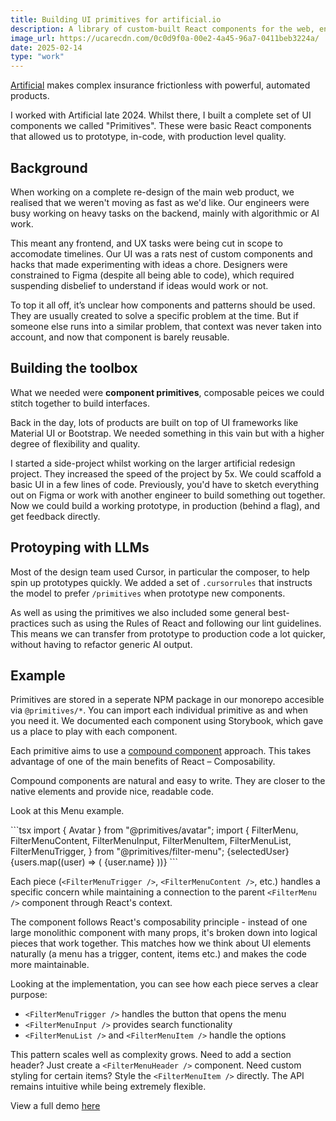 ```yaml
---
title: Building UI primitives for artificial.io
description: A library of custom-built React components for the web, enabling rapid prototyping with AI and shipping high-quality experiences.
image_url: https://ucarecdn.com/0c0d9f0a-00e2-4a45-96a7-0411beb3224a/
date: 2025-02-14
type: "work"
---
```



[Artificial](https://artificial.io) makes complex insurance frictionless with powerful, automated products.

I worked with Artificial late 2024. Whilst there, I built a complete set of UI components we called "Primitives". These were basic React components that allowed us to prototype, in-code, with production level quality.

<Media src="https://ucarecdn.com/0c0d9f0a-00e2-4a45-96a7-0411beb3224a/" type="image" alt="Collection of UI primitives like buttons and dropdowns" caption="UI Primitives" client:load />

## Background
When working on a complete re-design of the main web product, we realised that we weren't moving as fast as we'd like.
Our engineers were busy working on heavy tasks on the backend, mainly with algorithmic or AI work.

This meant any frontend, and UX tasks were being cut in scope to accomodate timelines.
Our UI was a rats nest of custom components and hacks that made experimenting with ideas a chore.
Designers were constrained to Figma (despite all being able to code), which required suspending disbelief to understand if ideas would work or not.

To top it all off, it’s unclear how components and patterns should be used. They are usually created to solve a specific problem at the time. But if someone else runs into a similar problem, that context was never taken into account, and now that component is barely reusable.

## Building the toolbox

What we needed were __component primitives__, composable peices we could stitch together to build interfaces.

Back in the day, lots of products are built on top of UI frameworks like Material UI or Bootstrap.
We needed something in this vain but with a higher degree of flexibility and quality.

<Media src="https://ucarecdn.com/7387bb79-0b87-4620-b041-9bbbff0900a5/" type="video" alt="Video showing Storybook UI, with different components documented" caption="Documenting the primitives on Storybook" client:load />

I started a side-project whilst working on the larger artificial redesign project. They increased the speed of the project by 5x.
We could scaffold a basic UI in a few lines of code. Previously, you'd have to sketch everything out on Figma or work with another engineer to build something out together.
Now we could build a working prototype, in production (behind a flag), and get feedback directly.

## Protoyping with LLMs
Most of the design team used Cursor, in particular the composer, to help spin up prototypes quickly.
We added a set of `.cursorrules` that instructs the model to prefer `/primitives` when prototype new components.

As well as using the primitives we also included some general best-practices such as using the Rules of React and following our lint guidelines.
This means we can transfer from prototype to production code a lot quicker, without having to refactor generic AI output.

## Example
Primitives are stored in a seperate NPM package in our monorepo accesible via `@primitives/*`.
You can import each individual primitive as and when you need it.
We documented each component using Storybook, which gave us a place to play with each component.

Each primitive aims to use a [compound component](https://kentcdodds.com/blog/compound-components-with-react-hooks) approach.
This takes advantage of one of the main benefits of React – Composability.

Compound components are natural and easy to write. They are closer to the native elements and provide nice, readable code.

Look at this Menu example.

<UIExample client:load>
```tsx
import { Avatar } from "@primitives/avatar";
import {
  FilterMenu,
  FilterMenuContent,
  FilterMenuInput,
  FilterMenuItem,
  FilterMenuList,
  FilterMenuTrigger,
} from "@primitives/filter-menu";

<FilterMenu>
  <FilterMenuTrigger>
    <Avatar src={user.avatar} />
    {selectedUser}
  </FilterMenuTrigger>
  <FilterMenuContent>
    <FilterMenuInput />
    <FilterMenuList>
      {users.map((user) => (
        <FilterMenuItem value={user.id}>
          <Avatar src={user.avatar} />
          {user.name}
        </FilterMenuItem>
      ))}
    </FilterMenuList>
  </FilterMenuContent>
</FilterMenu>
```
</UIExample>

Each piece (`<FilterMenuTrigger />`, `<FilterMenuContent />`, etc.) handles a specific concern while maintaining a connection to the parent `<FilterMenu />` component through React's context.

The component follows React's composability principle - instead of one large monolithic component with many props, it's broken down into logical pieces that work together. This matches how we think about UI elements naturally (a menu has a trigger, content, items etc.) and makes the code more maintainable.

Looking at the implementation, you can see how each piece serves a clear purpose:
- `<FilterMenuTrigger />` handles the button that opens the menu
- `<FilterMenuInput />` provides search functionality
- `<FilterMenuList />` and `<FilterMenuItem />` handle the options

This pattern scales well as complexity grows. Need to add a section header? Just create a `<FilterMenuHeader />` component. Need custom styling for certain items? Style the `<FilterMenuItem />` directly. The API remains intuitive while being extremely flexible.

View a full demo [here](https://artificial-ui.heymynameisrob.com)
